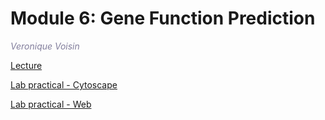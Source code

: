 # Module 6: Gene Function Prediction  

  *<font color="#827e9c">Veronique Voisin</font>*
  
  [Lecture](https://drive.google.com/a/bioinformatics.ca/file/d/1Lc9IXnpZeyq_LMqL10C0Igb7C4tzL04m/view?usp=sharing)
  
  [Lab practical - Cytoscape](#genemania_cytoscape)   
  
  [Lab practical - Web](#genemania_web)  
